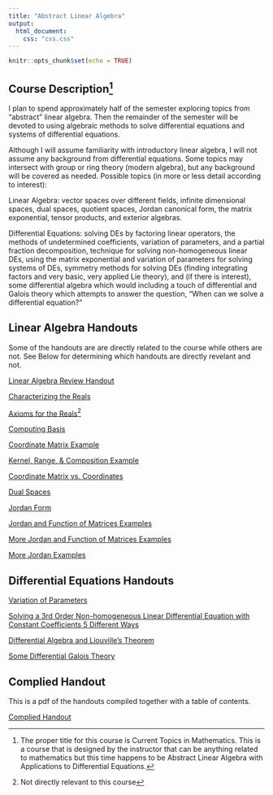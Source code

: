 ```yaml
---
title: "Abstract Linear Algebra"
output:
  html_document:
    css: "css.css"
---
```


```r
knitr::opts_chunk$set(echo = TRUE)
```

## Course Description^[The proper title for this course is Current Topics in Mathematics. This is a course that is designed by the instructor that can be anything related to mathematics but this time happens to be Abstract Linear Algebra with Applications to Differential Equations.]

I plan to spend approximately half of the semester exploring topics from "abstract" linear algebra. Then the remainder of the semester will be devoted to using algebraic methods to solve differential equations and systems of differential equations. 

Although I will assume familiarity with introductory linear algebra, I will not assume any background from differential equations. Some topics may intersect with group or ring theory (modern algebra), but any background will be covered as needed. Possible topics (in more or less detail according to interest):

Linear Algebra: vector spaces over different fields, infinite dimensional spaces, dual spaces, quotient spaces, Jordan canonical form, the matrix exponential, tensor products, and exterior algebras.

Differential Equations: solving DEs by factoring linear operators, the methods of undetermined coefficients, variation of parameters, and a partial fraction decomposition, technique for solving non-homogeneous linear DEs, using the matrix exponential and variation of parameters for solving systems of DEs, symmetry methods for solving DEs (finding integrating factors and very basic, very applied Lie theory), and (if there is interest), some differential algebra which would including a touch of differential and Galois theory which attempts to answer the question, "When can we solve a differential equation?"

## Linear Algebra Handouts

Some of the handouts are are directly related to the course while others are not. See Below for determining which handouts are directly revelant and not. 

[Linear Algebra Review Handout](https://billcookmath.com/courses/math5230-fall2016/math5230-RREF.pdf)

[Characterizing the Reals](https://billcookmath.com/courses/math4010-spring2018/math4010-spring2018-characterizing_reals.pdf)

[Axioms for the Reals](https://billcookmath.com/courses/math3220-spring2019/math3220-spring2019-real_axioms.pdf)^[Not directly relevant to this course]

[Computing Basis](https://billcookmath.com/courses/math5230-fall2016/math2240-fall2012-bases.pdf)

[Coordinate Matrix Example](https://billcookmath.com/courses/math5230-fall2016/math5230-fall2016-coordinate_matrix.pdf)

[Kernel, Range, & Composition Example](https://billcookmath.com/courses/math5230-fall2016/math5230-fall2016-Kernel_Range_Composition.pdf)

[Coordinate Matrix vs. Coordinates](https://billcookmath.com/courses/math5230-fall2016/math5230-fall2016-coordinate_transform.pdf)

[Dual Spaces](https://billcookmath.com/courses/math4010-spring2022/math4010-spring2022-dual.pdf)

[Jordan Form](https://billcookmath.com/courses/math4010-spring2022/math4010-spring2022-Jordan.pdf)

[Jordan and Function of Matrices Examples](https://billcookmath.com/courses/math4010-spring2022/math4010-spring2022-Jordan_examples.pdf)

[More Jordan and Function of Matrices Examples](https://billcookmath.com/courses/math3510-spring2013/math3510-exp_sqrt_examples.pdf)

[More Jordan Examples](https://billcookmath.com/courses/math3510-spring2013/math3510-spring2013-Jordan_form.pdf)


## Differential Equations Handouts

[Variation of Parameters](https://billcookmath.com/courses/math4010-spring2022/math4010-spring2022-variation.pdf)

[Solving a 3rd Order Non-homogeneous Linear Differential Equation with Constant Coefficients 5 Different Ways](https://billcookmath.com/courses/math4010-spring2022/math4010-spring2022-nonhomDE.pdf)

[Differential Algebra and Liouville's Theorem](https://billcookmath.com/courses/math4010-spring2016/math4010-spring2016-differential_algebra.pdf)

[Some Differential Galois Theory](https://billcookmath.com/courses/math4010-spring2016/math4010-spring2016-differential_galois_theory.pdf)

## Complied Handout

This is a pdf of the handouts compiled together with a table of contents.

[Complied Handout](Website/AlexPettis/Abstract_Linear_Algebra_with_Application_to_Differential_Equations_Final.pdf)



